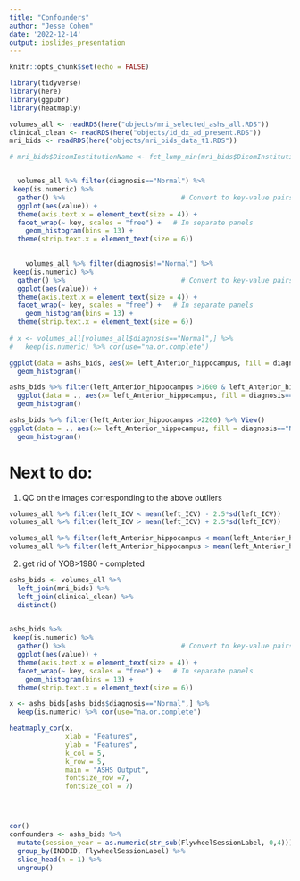 ```yaml
---
title: "Confounders"
author: "Jesse Cohen"
date: '2022-12-14'
output: ioslides_presentation
---
```


```r
knitr::opts_chunk$set(echo = FALSE)
```

```r
library(tidyverse)
library(here)
library(ggpubr)
library(heatmaply)

volumes_all <- readRDS(here("objects/mri_selected_ashs_all.RDS"))
clinical_clean <- readRDS(here("objects/id_dx_ad_present.RDS"))
mri_bids <- readRDS(here("objects/mri_bids_data_t1.RDS"))
```
```r

# mri_bids$DicomInstitutionName <- fct_lump_min(mri_bids$DicomInstitutionName, min = 30)


  volumes_all %>% filter(diagnosis=="Normal") %>% 
 keep(is.numeric) %>% 
  gather() %>%                             # Convert to key-value pairs
  ggplot(aes(value)) +  
  theme(axis.text.x = element_text(size = 4)) +
  facet_wrap(~ key, scales = "free") +   # In separate panels
    geom_histogram(bins = 13) +
  theme(strip.text.x = element_text(size = 6))

  
    volumes_all %>% filter(diagnosis!="Normal") %>% 
 keep(is.numeric) %>% 
  gather() %>%                             # Convert to key-value pairs
  ggplot(aes(value)) +  
  theme(axis.text.x = element_text(size = 4)) +
  facet_wrap(~ key, scales = "free") +   # In separate panels
    geom_histogram(bins = 13) +
  theme(strip.text.x = element_text(size = 6))
    
# x <- volumes_all[volumes_all$diagnosis=="Normal",] %>% 
#   keep(is.numeric) %>% cor(use="na.or.complete")

```


```r
ggplot(data = ashs_bids, aes(x= left_Anterior_hippocampus, fill = diagnosis=="Normal")) +
  geom_histogram()

ashs_bids %>% filter(left_Anterior_hippocampus >1600 & left_Anterior_hippocampus<1800) %>% 
  ggplot(data = ., aes(x= left_Anterior_hippocampus, fill = diagnosis=="Normal")) +
  geom_histogram()

ashs_bids %>% filter(left_Anterior_hippocampus >2200) %>% View()
ggplot(data = ., aes(x= left_Anterior_hippocampus, fill = diagnosis=="Normal")) +
  geom_histogram()
```
# Next to do:
1. QC on the images corresponding to the above outliers 

```r
volumes_all %>% filter(left_ICV < mean(left_ICV) - 2.5*sd(left_ICV))
volumes_all %>% filter(left_ICV > mean(left_ICV) + 2.5*sd(left_ICV))

volumes_all %>% filter(left_Anterior_hippocampus < mean(left_Anterior_hippocampus) - 2.5*sd(left_Anterior_hippocampus))
volumes_all %>% filter(left_Anterior_hippocampus > mean(left_Anterior_hippocampus) + 2.5*sd(left_Anterior_hippocampus))

```

2. get rid of YOB>1980 - completed 

```r
ashs_bids <- volumes_all %>% 
  left_join(mri_bids) %>% 
  left_join(clinical_clean) %>% 
  distinct()
  

ashs_bids %>% 
 keep(is.numeric) %>% 
  gather() %>%                             # Convert to key-value pairs
  ggplot(aes(value)) +  
  theme(axis.text.x = element_text(size = 4)) +
  facet_wrap(~ key, scales = "free") +   # In separate panels
    geom_histogram(bins = 13) +
  theme(strip.text.x = element_text(size = 6))

x <- ashs_bids[ashs_bids$diagnosis=="Normal",] %>% 
  keep(is.numeric) %>% cor(use="na.or.complete")

heatmaply_cor(x,
              xlab = "Features",
              ylab = "Features",
              k_col = 5,
              k_row = 5,
              main = "ASHS Output",
              fontsize_row =7,
              fontsize_col = 7)




cor()
confounders <- ashs_bids %>% 
  mutate(session_year = as.numeric(str_sub(FlywheelSessionLabel, 0,4))) %>% 
  group_by(INDDID, FlywheelSessionLabel) %>% 
  slice_head(n = 1) %>% 
  ungroup()
```



